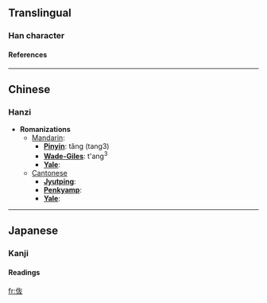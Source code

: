 ==Translingual==
===Han character===
{{Han char|rad=人|as=04|sn=6|four=|canj=人大水 (OKE)}}
====References====
{{Han ref|kx=0096.121|dkj=00452|hdz=10120.030|uh=4F16|ud=20246}}
----

==Chinese==
===Hanzi===


* '''Romanizations'''
** [[Mandarin]]:
*** '''[[Pinyin]]''': tǎng (tang3)
*** '''[[Wade-Giles]]''': t'ang<sup>3</sup>
*** '''[[Yale]]''': 
**[[Cantonese]]
***'''[[Jyutping]]''':
***'''[[Penkyamp]]''': 
***'''[[Yale]]''': 


----
==Japanese==
===Kanji===


{{ja-kanji|grade=|rs=人04}}
====Readings====
{{ja-readings|on=[[ど]] (do), [[とう]] (tō)|kun=}}




[[fr:伖]]
